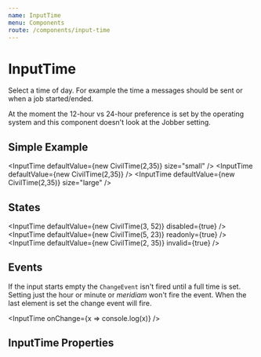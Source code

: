 ```yaml
---
name: InputTime
menu: Components
route: /components/input-time
---
```



# InputTime

<ComponentStatus stage="pre" responsive="no" accessible="no" />

Select a time of day. For example the time a messages should be sent or when a
job started/ended.

At the moment the 12-hour vs 24-hour preference is set by the operating system
and this component doesn't look at the Jobber setting.

## Simple Example

<Playground>

  <InputTime defaultValue={new CivilTime(2,35)} size="small" />
  <InputTime defaultValue={new CivilTime(2,35)} />
  <InputTime defaultValue={new CivilTime(2,35)} size="large" />

</Playground>

## States

<Playground>

  <InputTime defaultValue={new CivilTime(3, 52)} disabled={true} />
  <InputTime defaultValue={new CivilTime(5, 23)} readonly={true} />
  <InputTime defaultValue={new CivilTime(2, 35)} invalid={true} />

</Playground>

## Events

If the input starts empty the `ChangeEvent` isn't fired until a full time is
set. Setting just the hour or minute or _meridiam_ won't fire the event. When
the last element is set the change event will fire.

<Playground>

<InputTime onChange={x => console.log(x)} />

</Playground>

## InputTime Properties

<Props of={InputTime} />
